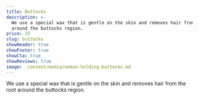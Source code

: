 ```yaml
---
title: Buttocks
description: >-
  We use a special wax that is gentle on the skin and removes hair from the root
  around the buttocks region.
price: 25
slug: buttocks
showHeader: true
showFooter: true
showCta: true
showReviews: true
image: _content/media/woman-holding-buttocks.md
---
```


We use a special wax that is gentle on the skin and removes hair from the root around the buttocks region.
